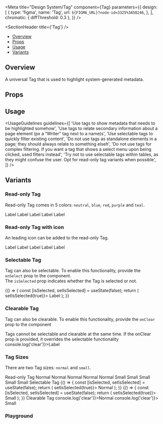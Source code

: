 
<Meta
  title="Design System/Tag"
  component={Tag}
  parameters={{
    design: [
      {
        type: 'figma',
        name: 'Tag',
        url: `${FIGMA_URL}?node-id=3325%3A58246`,
      },
    ],
    chromatic: { diffThreshold: 0.3 },
  }}
/>

<SectionHeader title={'Tag'} />

- [Overview](#overview)
- [Props](#props)
- [Usage](#usage)
- [Variants](#variants)

## Overview

A universal Tag that is used to highlight system-generated metadata.

## Props

<Props of={Tag} />

## Usage

<UsageGuidelines
  guidelines={[
    'Use tags to show metadata that needs to be highlighted somehow',
    'Use tags to relate secondary information about a page element (px a “Writer” tag next to a name)s',
    'Use selectable tags to quickly filter existing content',
    'Do not use tags as standalone elements in a page; they should always relate to something elseh',
    'Do not use tags for complex filtering. If you want a tag that shows a select menu upon being clicked, used filters instead',
    'Try not to use selectable tags within tables, as they might confuse the user. Opt for read-only tag variants when possible',
  ]}
/>

## Variants

### Read-only Tag

Read-only Tag comes in 5 colors: `neutral`, `blue`, `red`, `purple` and `teal`.

<Preview>
  <Story name="Read-only Tag">
    <Stack>
      <Tag>Label</Tag>
      <Tag color="blue">Label</Tag>
      <Tag color="red">Label</Tag>
      <Tag color="purple">Label</Tag>
      <Tag color="teal">Label</Tag>
    </Stack>
  </Story>
</Preview>

### Read-only Tag with icon

An leading icon can be added to the read-only Tag.

<Preview>
  <Story name="Read-only Tag with icon">
    <Stack>
      <Tag iconName={'dashboard'}>Label</Tag>
      <Tag iconName={'dashboard'} color="blue">
        Label
      </Tag>
      <Tag iconName={'dashboard'} color="red">
        Label
      </Tag>
      <Tag iconName={'dashboard'} color="purple">
        Label
      </Tag>
      <Tag iconName={'dashboard'} color="teal">
        Label
      </Tag>
    </Stack>
  </Story>
</Preview>

### Selectable Tag

Tag can also be selectable. To enable this functionality, provide the `onSelect` prop to the component.<br/>
The `isSelected` prop indicates whether the Tag is selected or not.

<Preview>
  <Story name="Selectable Tag">
    <Stack>
      <Function>
        {() => {
          const [isSelected, setIsSelected] = useState(false);
          return (
            <Tag isSelected={isSelected} onSelect={() => setIsSelected(true)}>
              Label
            </Tag>
          );
        }}
      </Function>
    </Stack>
  </Story>
</Preview>

### Clearable Tag

Tag can also be clearable. To enable this functionality, provide the `onClear` prop to the component

<Tip>
  Tags cannot be selectable and clearable at the same time. If the onClear prop is provided, it
  overrides the selectable functionality
</Tip>

<Preview>
  <Story name="Clearable Tag">
    <Stack>
      <Tag onClear={() => console.log('clear')}>Label</Tag>
    </Stack>
  </Story>
</Preview>

### Tag Sizes

There are two Tag sizes: `normal` and `small`.

<Preview>
  <Story name="Tag Sizes">
    <Stack>
      <Typography>Read-only Tag</Typography>
    </Stack>
    <Stack>
      <Tag>Normal</Tag>
      <Tag color="blue">Normal</Tag>
      <Tag color="red">Normal</Tag>
      <Tag color="purple">Normal</Tag>
      <Tag color="teal">Normal</Tag>
    </Stack>
    <Stack>
      <Tag size="small">Small</Tag>
      <Tag size="small" color="blue">
        Small
      </Tag>
      <Tag size="small" color="red">
        Small
      </Tag>
      <Tag size="small" color="purple">
        Small
      </Tag>
      <Tag size="small" color="teal">
        Small
      </Tag>
    </Stack>
    <Stack>
      <Typography>Selectable Tag</Typography>
    </Stack>
    <Stack>
      <Function>
        {() => {
          const [isSelected, setIsSelected] = useState(false);
          return (
            <Tag isSelected={isSelected} onSelect={() => setIsSelected(true)}>
              Normal
            </Tag>
          );
        }}
      </Function>
    </Stack>
    <Stack>
      <Function>
        {() => {
          const [isSelected, setIsSelected] = useState(false);
          return (
            <Tag size="small" isSelected={isSelected} onSelect={() => setIsSelected(true)}>
              Small
            </Tag>
          );
        }}
      </Function>
    </Stack>
    <Stack>
      <Typography>Clearable Tag</Typography>
    </Stack>
    <Stack>
      <Tag onClear={() => console.log('clear')}>Normal</Tag>
    </Stack>
    <Stack>
      <Tag size="small" onClear={() => console.log('clear')}>
        Small
      </Tag>
    </Stack>
  </Story>
</Preview>

### Playground

<Preview>
  <Story name="Playground" parameters={{ decorators: [withKnobs] }}>
    <Stack>
      <TagShowcase
        text={text('text', 'Label')}
        type={select('type', ['read-only', 'selectable', 'clearable'], 'read-only')}
        size={select('size', ['normal', 'small'], 'normal')}
        color={select('color', ['neutral', 'blue', 'red', 'purple', 'teal'], 'neutral')}
        hasIcon={boolean('hasIcon', false)}
        iconName={getIconSelectorKnob('iconLeftName')}
      />
    </Stack>
  </Story>
</Preview>
